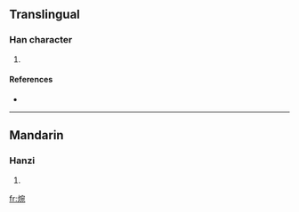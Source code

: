 ==Translingual==

===Han character===
{{Han char|rn=86|rad=火|as=08|sn=12|four=9381<sub>1</sub>|canj=火十弓山 (FJNU)}}

# {{defn|Han|sort=火08}}

====References====
* {{Han ref|kx=0674.050|dkj=19118|dj=1086.010|hdz=32211.060|uh=7125|ud=28965|bh=DA5F|bd=55903}}

----

==Mandarin==

===Hanzi===
{{cmn-hanzi|pin=[[wò]] ([[wo4]])|wg=wo<sup>4</sup>}}

# {{defn|Mandarin}}

[[fr:焥]]